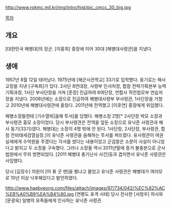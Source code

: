 http://www.rokmc.mil.kr/img/intro/hist/pic_cmcc_30_big.jpg

[[목차]]
== 개요 ==
[대한민국 해병대]의 장군. [이홍희] 중장에 이어 30대 [해병대사령관]을 지냈다.

== 생애 ==
1957년 8월 12일 태어났다. 1975년에 [해군사관학교] 33기로 입학했다. 동기로는 해사교장을 지낸 [구옥회]가 있다. 2사단 8연대장, 사령부 인사처장, 합참 전략기획본부 능력기획과장, 1사단 부사단장을 거쳐 [준장] 진급하여 6여단장, 연합사 작전참모부 연습처장을 지냈다. 2008년에는 소장으로 진급하여 해병대사령부 부사령관, 1사단장을 거쳤고 2010년에 해병대사령관에 올랐다. 2011년에 전역했고 [이호연] 중장에게 위임했다.

해병소장들한테 [기수열외|음해 투서]를 당했다. 해병소장 2명[* 2사단장 박모 소장과 부사령관 홍모 소장이었다. 당시 부사령관은 전역을 앞둔 소장으로 유낙준 사령관과 해사 동기(33기)였다. 해병대는 소장이 4명 밖에 안 된다. 1사단장, 2사단장, 부사령관, 합참 전비태세검열실장.]이 유낙준 사령관을 음해하는 투서를 퍼뜨렸다. 유사령관이 여권 실세에게 수억원을 주겠다는 각서를 썼다는 내용이었고 군검찰은 소문이 사실이 아니었다고 밝히고 두 소장을 구속했다. 그러나 소장들 역시 2011년말에 증거 불충분으로 군사법원에서 무죄 방면되었다. [2011 해병대 총기난사 사건]등과 겹치면서 유낙준 사령관은 사임했다.

당시 [김장수] 의원이 [어 퓨 굿 맨]을 봤냐고 물었고 유낙준 사령관은 해병대가 여러모로 10년 이상 낙후해있다고 발언하였다.

http://www.haebyeong.com/files/attach/images/97/734/042/%EC%82%AC%EB%A0%B9%EA%B4%80.jpg
[연평도 포격 사태] 당시 전사한 [서정우] 하사와 [문광욱] 일병의 유족들에게 인사하는 유낙준 사령관.
